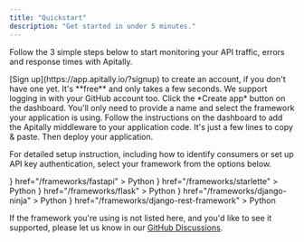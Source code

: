 ```yaml
---
title: "Quickstart"
description: "Get started in under 5 minutes."
---
```


Follow the 3 simple steps below to start monitoring your API traffic, errors and response times with Apitally.

<Steps>
  <Step icon="user" iconType="regular" title="Log in to our dashboard">
    [Sign up](https://app.apitally.io/?signup) to create an account, if you
    don't have one yet. It's **free** and only takes a few seconds. We support
    logging in with your GitHub account too.
  </Step>
  <Step icon="plus" iconType="regular" title="Create app">
    Click the *Create app* button on the dashboard. You'll only need to provide
    a name and select the framework your application is using.
  </Step>
  <Step
    icon="code-pull-request"
    iconType="regular"
    title="Add middleware to your application code"
  >
    Follow the instructions on the dashboard to add the Apitally middleware to
    your application code. It's just a few lines to copy & paste. Then deploy
    your application.
  </Step>
</Steps>

For detailed setup instruction, including how to identify consumers or set up API key authentication, select your framework from the options below.

<CardGroup cols={3}>
  <Card
    title="FastAPI"
    icon={
      <img
        src="https://assets.apitally.io/frameworks/fastapi-icon.svg"
        style={{ height: "32px", maxWidth: "unset" }}
      />
    }
    href="/frameworks/fastapi"
  >
    Python
  </Card>
  <Card
    title="Starlette"
    icon={
      <img
        src="https://assets.apitally.io/frameworks/starlette-icon.svg"
        style={{ height: "32px", maxWidth: "unset" }}
      />
    }
    href="/frameworks/starlette"
  >
    Python
  </Card>
  <Card
    title="Flask"
    icon={
      <img
        src="https://assets.apitally.io/frameworks/flask-icon.svg"
        style={{ height: "32px", maxWidth: "unset" }}
      />
    }
    href="/frameworks/flask"
  >
    Python
  </Card>
  <Card
    title="Django Ninja"
    icon={
      <img
        src="https://assets.apitally.io/frameworks/django-icon.svg"
        style={{ height: "32px", maxWidth: "unset" }}
      />
    }
    href="/frameworks/django-ninja"
  >
    Python
  </Card>
  <Card
    title="Django REST Framework"
    icon={
      <img
        src="https://assets.apitally.io/frameworks/django-icon.svg"
        style={{ height: "32px", maxWidth: "unset" }}
      />
    }
    href="/frameworks/django-rest-framework"
  >
    Python
  </Card>
</CardGroup>

If the framework you're using is not listed here, and you'd like to see it supported, please let us know in our [GitHub Discussions](https://github.com/orgs/apitally/discussions/categories/feedback-ideas).
